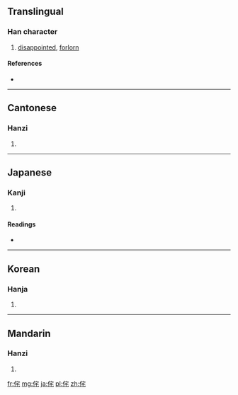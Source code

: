 ==Translingual==

===Han character===
{{Han char|rn=9|rad=人|as=06|sn=8|four=2321<sub>4</sub>|canj=人十竹心 (OJHP)}}

# [[disappointed]], [[forlorn]]

====References====
* {{Han ref|kx=0102.130|dkj=00602|dj=0216.110|hdz=10154.030|uh=4F98|ud=20376|bh=CBB2|bd=52146}}

----

==Cantonese==

===Hanzi===
{{yue-hanzi|jyut=|y=cha3}}

# {{defn|Cantonese|sort=人06}}

----

==Japanese==

===Kanji===
{{ja-kanji|grade=|rs=人06}}

# {{defn|Japanese|sort=人06}}

====Readings====
* {{ja-readings|on=[[た]] (ta)|kun=[[ほこる]] (hokoru), [[わびる]] (wabiru), [[わびしい]] (wabishii)}}

----

==Korean==

===Hanja===
{{ko-hanja|hangeul=차|rv=cha|mr=ch'a}}

# {{defn|Korean|sort=人06}}

----

==Mandarin==

===Hanzi===
{{cmn-hanzi|pin=[[chà]] ([[cha4]]), [[gòng]] ([[gong4]])|wg=ch'a<sup>4</sup>, kung<sup>4</sup>}}

# {{defn|Mandarin|sort=人06}}

[[fr:侘]]
[[mg:侘]]
[[ja:侘]]
[[pl:侘]]
[[zh:侘]]
